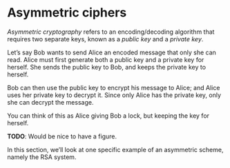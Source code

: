 # Asymmetric ciphers

*Asymmetric cryptography* refers to an encoding/decoding algorithm that requires two separate keys, known as a *public key* and a *private key*.

Let's say Bob wants to send Alice an encoded message that only she can read.
Alice must first generate both a public key and a private key for herself.
She sends the public key to Bob, and keeps the private key to herself.

Bob can then use the public key to encrypt his message to Alice; and Alice uses her private key to decrypt it.
Since only Alice has the private key, only she can decrypt the message.

You can think of this as Alice giving Bob a lock, but keeping the key for herself.

**TODO**: Would be nice to have a figure.

In this section, we'll look at one specific example of an asymmetric scheme, namely the RSA system.
